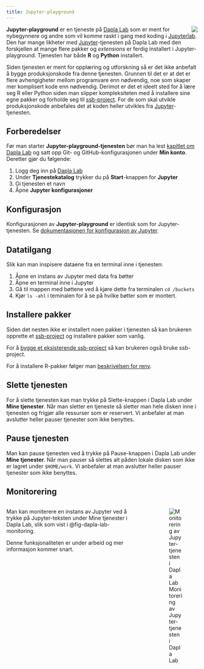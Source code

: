 ```yaml
---
title: Jupyter-playground
---
```


![](../images/dapla-lab-jupyter-play.png){style="max-width: 350%; float: right;" fig-alt="Jupyter Service"}

**Jupyter-playground** er en tjeneste på [Dapla Lab](./dapla-lab.html) som er ment for nybegynnere og andre som vil komme raskt i gang med koding i [Jupyterlab](https://docs.jupyter.org/en/latest/). Den har mange likheter med [Jupyter](./jupyter.html)-tjenesten på Dapla Lab med den forskjellen at mange flere pakker og *extensions* er ferdig installert i Jupyter-playground. Tjenesten har både **R** og **Python** installert. 

Siden tjenesten er ment for opplæring og utforskning så er det ikke anbefalt å bygge produksjonskode fra denne tjenesten. Grunnen til det er at det er flere avhengigheter mellom programvare enn nødvendig, noe som skaper mer komplisert kode enn nødvendig. Derimot er det et ideelt sted for å lære seg R eller Python siden man slipper kompleksiteten med å installere sine egne pakker og forholde seg til [ssb-project](ssb-project.qmd). For de som skal utvikle produksjonskode anbefales det at koden heller utvikles fra [Jupyter](./jupyter.html)-tjenesten.     


## Forberedelser

Før man starter **Jupyter-playground-tjenesten** bør man ha lest [kapitlet om Dapla Lab](./dapla-lab.html) og satt opp Git- og GitHub-konfigurasjonen under **Min konto**. Deretter gjør du følgende:

1. Logg deg inn på [Dapla Lab](https://lab.dapla.ssb.no/)
2. Under **Tjenestekatalog** trykker du på **Start**-knappen for **Jupyter**
3. Gi tjenesten et navn
4. Åpne **Jupyter konfigurasjoner**

## Konfigurasjon

Konfigurasjonen av **Jupyter-playground** er identisk som for Jupyter-tjenesten. Se [dokumentasjonen for konfigurasjon av Jupyter](./jupyter.qmd#konfigurasjon).


## Datatilgang

Slik kan man inspisere dataene fra en terminal inne i tjenesten: 

1. Åpne en instans av Jupyter med data fra bøtter 
2. Åpne en terminal inne i Jupyter
3. Gå til mappen med bøttene ved å kjøre dette fra terminalen `cd /buckets`
3. Kjør `ls -ahl` i teminalen for å se på hvilke bøtter som er montert.

## Installere pakker

Siden det nesten ikke er installert noen pakker i tjenesten så kan brukeren opprette et [ssb-project](ssb-project.qmd) og installere pakker som vanlig. 

For å [bygge et eksisterende ssb-project](ssb-project.qmd) så kan brukeren også bruke ssb-project.

For å installere R-pakker følger man [beskrivelsen for renv](renv.qmd).

## Slette tjenesten

For å slette tjenesten kan man trykke på Slette-knappen i Dapla Lab under **Mine tjenester**. Når man sletter en tjeneste så sletter man hele disken inne i tjenesten og frigjør alle ressurser som er reservert. Vi anbefaler at man avslutter heller pauser tjenester som ikke benyttes. 

## Pause tjenesten

Man kan pause tjenesten ved å trykke på Pause-knappen i Dapla Lab under **Mine tjenester**. Når man pauser så slettes alt påden lokale disken som ikke er lagret under `$HOME/work`. Vi anbefaler at man avslutter heller pauser tjenester som ikke benyttes.

## Monitorering

:::: {.columns}

::: {.column width="70%"}
Man kan moniterere en instans av Jupyter ved å trykke på Jupyter-teksten under Mine tjenester i Dapla Lab, slik som vist i @fig-dapla-lab-monitoring.

Denne funksjonaliteten er under arbeid og mer informasjon kommer snart. 
:::

::: {.column width="5%"}
<!-- empty column to create gap -->
:::

::: {.column width="25%"}
![Monitorering av Jupyter-tjenesten i Dapla Lab](../images/dapla-lab-monitoring.png){fig-alt="Viser Persitence-fanen i Jupyter-konfigurasjonen i Dapla Lab." #fig-dapla-lab-monitoring}
:::

::::